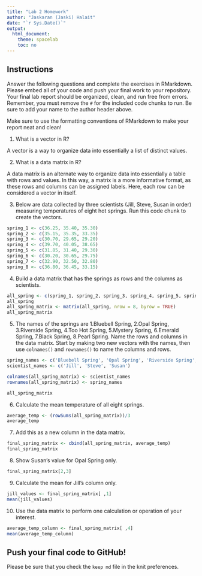 ```yaml
---
title: "Lab 2 Homework"
author: "Jaskaran (Jaski) Halait"
date: "`r Sys.Date()`"
output:
  html_document:
    theme: spacelab
    toc: no
---
```


## Instructions
Answer the following questions and complete the exercises in RMarkdown. Please embed all of your code and push your final work to your repository. Your final lab report should be organized, clean, and run free from errors. Remember, you must remove the `#` for the included code chunks to run. Be sure to add your name to the author header above.  

Make sure to use the formatting conventions of RMarkdown to make your report neat and clean!  

1. What is a vector in R?  

A vector is a way to organize data into essentially a list of distinct values.

2. What is a data matrix in R?  

A data matrix is an alternate way to organize data into essentially a table with rows and values. In this way, a matrix is a more informative format, as these rows and columns can be assigned labels. Here, each row can be considered a vector in itself.

3. Below are data collected by three scientists (Jill, Steve, Susan in order) measuring temperatures of eight hot springs. Run this code chunk to create the vectors.  
```r
spring_1 <- c(36.25, 35.40, 35.30)
spring_2 <- c(35.15, 35.35, 33.35)
spring_3 <- c(30.70, 29.65, 29.20)
spring_4 <- c(39.70, 40.05, 38.65)
spring_5 <- c(31.85, 31.40, 29.30)
spring_6 <- c(30.20, 30.65, 29.75)
spring_7 <- c(32.90, 32.50, 32.80)
spring_8 <- c(36.80, 36.45, 33.15)
```

4. Build a data matrix that has the springs as rows and the columns as scientists.  

```r
all_spring <- c(spring_1, spring_2, spring_3, spring_4, spring_5, spring_6, spring_7, spring_8)
all_spring
all_spring_matrix <- matrix(all_spring, nrow = 8, byrow = TRUE)
all_spring_matrix
```

5. The names of the springs are 1.Bluebell Spring, 2.Opal Spring, 3.Riverside Spring, 4.Too Hot Spring, 5.Mystery Spring, 6.Emerald Spring, 7.Black Spring, 8.Pearl Spring. Name the rows and columns in the data matrix. Start by making two new vectors with the names, then use `colnames()` and `rownames()` to name the columns and rows.

```r
spring_names <- c('Bluebell Spring', 'Opal Spring', 'Riverside Spring', 'Too Hot Spring', 'Mystery Spring', 'Emerald Spring', 'Black Spring', 'Pearl Spring')
scientist_names <- c('Jill', 'Steve', 'Susan')

colnames(all_spring_matrix) <- scientist_names
rownames(all_spring_matrix) <- spring_names

all_spring_matrix
```


6. Calculate the mean temperature of all eight springs.

```r
average_temp <- (rowSums(all_spring_matrix))/3
average_temp
```


7. Add this as a new column in the data matrix.  

```r
final_spring_matrix <- cbind(all_spring_matrix, average_temp)
final_spring_matrix
```


8. Show Susan's value for Opal Spring only.

```r
final_spring_matrix[2,3]
```


9. Calculate the mean for Jill's column only.  

```r
jill_values <- final_spring_matrix[ ,1]
mean(jill_values)
```


10. Use the data matrix to perform one calculation or operation of your interest.

```r
average_temp_column <- final_spring_matrix[ ,4]
mean(average_temp_column)
```

## Push your final code to GitHub!
Please be sure that you check the `keep md` file in the knit preferences.  